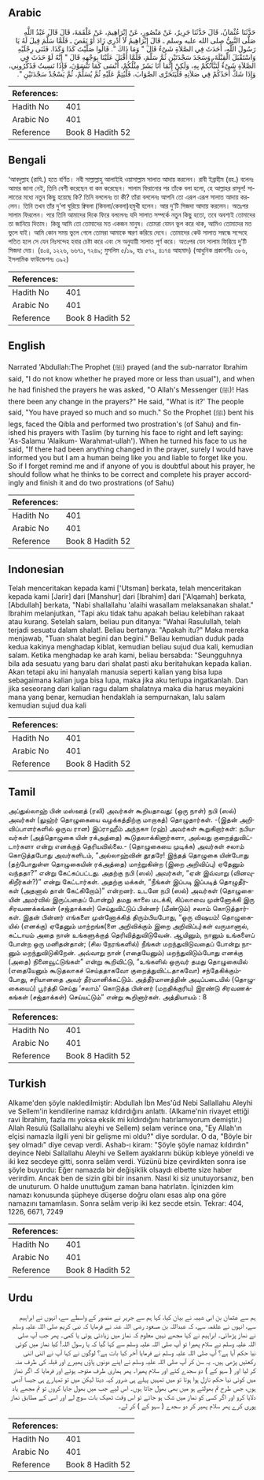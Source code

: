 ## Arabic


<div dir="rtl" lang="ar" style={{fontSize:'larger',backgroundColor:'#f8f9fa',padding:20}}>
حَدَّثَنَا عُثْمَانُ، قَالَ حَدَّثَنَا جَرِيرٌ، عَنْ مَنْصُورٍ، عَنْ إِبْرَاهِيمَ، عَنْ عَلْقَمَةَ، قَالَ قَالَ عَبْدُ اللَّهِ صَلَّى النَّبِيُّ صلى الله عليه وسلم ـ قَالَ إِبْرَاهِيمُ لاَ أَدْرِي زَادَ أَوْ نَقَصَ ـ فَلَمَّا سَلَّمَ قِيلَ لَهُ يَا رَسُولَ اللَّهِ، أَحَدَثَ فِي الصَّلاَةِ شَىْءٌ قَالَ ‏"‏ وَمَا ذَاكَ ‏"‏‏.‏ قَالُوا صَلَّيْتَ كَذَا وَكَذَا‏.‏ فَثَنَى رِجْلَيْهِ وَاسْتَقْبَلَ الْقِبْلَةَ، وَسَجَدَ سَجْدَتَيْنِ ثُمَّ سَلَّمَ، فَلَمَّا أَقْبَلَ عَلَيْنَا بِوَجْهِهِ قَالَ ‏"‏ إِنَّهُ لَوْ حَدَثَ فِي الصَّلاَةِ شَىْءٌ لَنَبَّأْتُكُمْ بِهِ، وَلَكِنْ إِنَّمَا أَنَا بَشَرٌ مِثْلُكُمْ، أَنْسَى كَمَا تَنْسَوْنَ، فَإِذَا نَسِيتُ فَذَكِّرُونِي، وَإِذَا شَكَّ أَحَدُكُمْ فِي صَلاَتِهِ فَلْيَتَحَرَّى الصَّوَابَ، فَلْيُتِمَّ عَلَيْهِ ثُمَّ يُسَلِّمْ، ثُمَّ يَسْجُدْ سَجْدَتَيْنِ ‏"‏‏.‏
</div>
<div style={{backgroundColor:'#f8f9fa',padding:20, marginBottom: 10}}><table> <thead> <tr> <th>References:</th> <th></th> </tr> </thead> <tbody><tr><td>Hadith No</td><td>401</td></tr><tr><td>Arabic No</td><td>401</td></tr><tr><td>Reference</td><td>Book 8 Hadith 52</td></tr></tbody></table></div>

## Bengali


<div dir="ltr" lang="bn" style={{fontSize:'larger',backgroundColor:'#f8f9fa',padding:20}}>
‘আবদুল্লাহ (রাযি.) হতে বর্ণিত। নবী সাল্লাল্লাহু আলাইহি ওয়াসাল্লাম সালাত আদায় করলেন। রাবী ইব্রাহীম (রহ.) বলেনঃ আমার জানা নেই, তিনি বেশী করেছেন বা কম করেছেন। সালাম ফিরানোর পর তাঁকে বলা হলো, হে আল্লাহর রাসূল! সালাতের মধ্যে নতুন কিছু হয়েছে কি? তিনি বললেনঃ তা কী? তাঁরা বললেনঃ আপনি তো এরূপ এরূপ সালাত আদায় করলেন। তিনি তখন তাঁর দু’পা ঘুরিয়ে ক্বিবলা (কিবলা/কেবলা)হমুখী হলেন। আর দু’টি সিজদা আদায় করলেন। অতঃপর সালাম ফিরলেন। পরে তিনি আমাদের দিকে ফিরে বললেনঃ যদি সালাত সম্পর্কে নতুন কিছু হতো, তবে অবশ্যই তোমাদের তা জানিয়ে দিতাম। কিন্তু আমি তো তোমাদের মত একজন মানুষ। তোমরা যেমন ভুল করে থাক, আমিও তোমাদের মত ভুলে যাই। আমি কোন সময় ভুলে গেলে তোমরা আমাকে স্মরণ করিয়ে দেবে। তোমাদের কেউ সালাত সম্বন্ধে সন্দেহে পতিত হলে সে যেন নিঃসন্দেহ হবার চেষ্টা করে এবং সে অনুযায়ী সালাত পূর্ণ করে। অতঃপর যেন সালাম ফিরিয়ে দু’টি সিজদা দেয়। (৪০৪, ১২২৬, ৬৬৭১, ৭২৪৯; মুসলিম ৫/১৯, হাঃ ৫৭২, ৪১৭৪ আহমাদ) (আধুনিক প্রকাশনীঃ ৩৮৬, ইসলামিক ফাউন্ডেশনঃ ৩৯২)
</div>
<div style={{backgroundColor:'#f8f9fa',padding:20, marginBottom: 10}}><table> <thead> <tr> <th>References:</th> <th></th> </tr> </thead> <tbody><tr><td>Hadith No</td><td>401</td></tr><tr><td>Arabic No</td><td>401</td></tr><tr><td>Reference</td><td>Book 8 Hadith 52</td></tr></tbody></table></div>

## English


<div dir="ltr" lang="en" style={{fontSize:'larger',backgroundColor:'#f8f9fa',padding:20}}>
Narrated 'Abdullah:The Prophet (ﷺ) prayed (and the sub-narrator Ibrahim said, "I do not know whether he prayed more or less than usual"), and when he had finished the prayers he was asked, "O Allah's Messenger (ﷺ)! Has there been any change in the prayers?" He said, "What is it?' The people said, "You have prayed so much and so much." So the Prophet (ﷺ) bent his legs, faced the Qibla and performed two prostration's (of Sahu) and finished his prayers with Taslim (by turning his face to right and left saying: 'As-Salamu 'Alaikum- Warahmat-ullah'). When he turned his face to us he said, "If there had been anything changed in the prayer, surely I would have informed you but I am a human being like you and liable to forget like you. So if I forget remind me and if anyone of you is doubtful about his prayer, he should follow what he thinks to be correct and complete his prayer accordingly and finish it and do two prostrations (of Sahu)
</div>
<div style={{backgroundColor:'#f8f9fa',padding:20, marginBottom: 10}}><table> <thead> <tr> <th>References:</th> <th></th> </tr> </thead> <tbody><tr><td>Hadith No</td><td>401</td></tr><tr><td>Arabic No</td><td>401</td></tr><tr><td>Reference</td><td>Book 8 Hadith 52</td></tr></tbody></table></div>

## Indonesian


<div dir="ltr" lang="id" style={{fontSize:'larger',backgroundColor:'#f8f9fa',padding:20}}>
Telah menceritakan kepada kami ['Utsman] berkata, telah menceritakan kepada kami [Jarir] dari [Manshur] dari [Ibrahim] dari ['Alqamah] berkata, [Abdullah] berkata, "Nabi shallallahu 'alaihi wasallam melaksanakan shalat." Ibrahim melanjutkan, "Tapi aku tidak tahu apakah beliau kelebihan rakaat atau kurang. Setelah salam, beliau pun ditanya: "Wahai Rasulullah, telah terjadi sesuatu dalam shalat!. Beliau bertanya: "Apakah itu?" Maka mereka menjawab, "Tuan shalat begini dan begini." Beliau kemudian duduk pada kedua kakinya menghadap kiblat, kemudian beliau sujud dua kali, kemudian salam. Ketika menghadap ke arah kami, beliau bersabda: "Seungguhnya bila ada sesuatu yang baru dari shalat pasti aku beritahukan kepada kalian. Akan tetapi aku ini hanyalah manusia seperti kalian yang bisa lupa sebagaimana kalian juga bisa lupa, maka jika aku terlupa ingatkanlah. Dan jika seseorang dari kalian ragu dalam shalatnya maka dia harus meyakini mana yang benar, kemudian hendaklah ia sempurnakan, lalu salam kemudian sujud dua kali
</div>
<div style={{backgroundColor:'#f8f9fa',padding:20, marginBottom: 10}}><table> <thead> <tr> <th>References:</th> <th></th> </tr> </thead> <tbody><tr><td>Hadith No</td><td>401</td></tr><tr><td>Arabic No</td><td>401</td></tr><tr><td>Reference</td><td>Book 8 Hadith 52</td></tr></tbody></table></div>

## Tamil


<div dir="ltr" lang="ta" style={{fontSize:'larger',backgroundColor:'#f8f9fa',padding:20}}>
அப்துல்லாஹ் பின் மஸ்ஊத் (ரலி) அவர்கள் கூறியதாவது: (ஒரு நாள்) நபி (ஸல்) அவர்கள் (லுஹ்ர் தொழுகையை வழக்கத்திற்கு மாறாகத்) தொழுதார்கள். -(இதன் அறிவிப்பாளர்களில் ஒருவ ரான) இப்ராஹீம் அந்நகஈ (ரஹ்) அவர்கள் கூறுகிறார்கள்: நபியவர்கள் (அத்தொழுகை யின் ரக்அத்தை) கூடுதலாக்கினார்களா, அல்லது குறைத்துவிட்டார்களா என்று எனக்குத் தெரியவில்லை.- (தொழுகையை முடிக்க) அவர்கள் சலாம் கொடுத்தபோது அவர்களிடம், “அல்லாஹ்வின் தூதரே! இந்தத் தொழுகை யின்போது (தற்போதுள்ள தொழுகையின் ரக்அத்தை) மாற்றுகின்ற (இறை அறிவிப்பு) ஏதேனும் வந்ததா?” என்று கேட்கப்பட்டது. அதற்கு நபி (ஸல்) அவர்கள், “ஏன் இவ்வாறு (வினவுகிறீர்கள்?)” என்று கேட்டார்கள். அதற்கு மக்கள், “நீங்கள் இப்படி இப்படித் தொழுதீர்கள் (அதனால் தான் கேட்கிறோம்)” என்றனர். உடனே நபி (ஸல்) அவர்கள் (தொழுகையின் அமர்வில் இருப்பதைப் போன்று) தமது காலை மடக்கி, கிப்லாவை முன்னோக்கி இரு சிரவணக்கங்கள் (சஜ்தாக்கள்) செய்துவிட்டுப் பின்னர் (மீண்டும்) சலாம் கொடுத்தார்கள். இதன் பின்னர் எங்களை முன்னோக்கித் திரும்பியபோது, “ஒரு விஷயம்! தொழுகையில் (எனக்கு) ஏதேனும் மாற்றங்க(ளை அறிவிக்கும் இறை அறிவிப்பு)கள் வருமானால், கட்டாயம் அதை நான் உங்களுக்குத் தெரிவித்துவிடுவேன். ஆயினும், நானும் உங்களைப் போன்ற ஒரு மனிதன்தான்; (சில நேரங்களில்) நீங்கள் மறந்துவிடுவதைப் போன்று நானும் மறந்துவிடுகிறேன். அவ்வாறு நான் (எதையேனும்) மறந்துவிடும்போது எனக்கு (அதை) நினைவூட்டுங்கள்” என்று கூறிவிட்டு, “உங்களில் ஒருவர் தமது தொழுகையில் (எதையேனும் கூடுதலாகச் செய்ததாகவோ குறைத்துவிட்டதாகவோ) சந்தேகிக்கும்போது, சரியானதை அவர் தீர்மானிக்கட்டும். அத்தீர்மானத்தின் அடிப்படையில் (தொழுகையைப்) பூர்த்தி செய்து ‘சலாம்’ கொடுத்த பின்னர் (மறதிக்குரிய) இரண்டு சிரவணக்கங்கள் (சஜ்தாக்கள்) செய்யட்டும்” என்று கூறினார்கள். அத்தியாயம் : 8
</div>
<div style={{backgroundColor:'#f8f9fa',padding:20, marginBottom: 10}}><table> <thead> <tr> <th>References:</th> <th></th> </tr> </thead> <tbody><tr><td>Hadith No</td><td>401</td></tr><tr><td>Arabic No</td><td>401</td></tr><tr><td>Reference</td><td>Book 8 Hadith 52</td></tr></tbody></table></div>

## Turkish


<div dir="ltr" lang="tr" style={{fontSize:'larger',backgroundColor:'#f8f9fa',padding:20}}>
Alkame'den şöyle nakledilmiştir: Abdullah İbn Mes'ûd Nebi Sallallahu Aleyhi ve Sellem'in kendilerine namaz kıldırdığını anlattı. (Alkame'nin rivayet ettiği ravi İbrahim, fazla mı yoksa eksik mi kıldırdığını hatırlamıyorum demiştir.) Allah Resulü (Sallallahu aleyhi ve Sellem) selam verince ona, "Ey Allah'ın elçisi namazla ilgili yeni bir gelişme mi oldu?" diye sordular. O da, "Böyle bir şey olmadı" diye cevap verdi. Ashab-ı kiram: "Şöyle şöyle namaz kıldırdın" deyince Nebi Sallallahu Aleyhi ve Sellem ayaklarını büküp kıbleye yöneldi ve iki kez secdeye gitti, sonra selâm verdi. Yüzünü bize çevirdikten sonra ise şöyle buyurdu: Eğer namazda bir değişiklik olsaydı elbette size haber verirdim. Ancak ben de sizin gibi bir insanım. Nasıl ki siz unutuyorsanız, ben de unuturum. O halde unuttuğum zaman bana hatırlatın. İçinizden kim namazı konusunda şüpheye düşerse doğru olanı esas alıp ona göre namazını tamamlasın. Sonra selâm verip iki kez secde etsin. Tekrar: 404, 1226, 6671, 7249
</div>
<div style={{backgroundColor:'#f8f9fa',padding:20, marginBottom: 10}}><table> <thead> <tr> <th>References:</th> <th></th> </tr> </thead> <tbody><tr><td>Hadith No</td><td>401</td></tr><tr><td>Arabic No</td><td>401</td></tr><tr><td>Reference</td><td>Book 8 Hadith 52</td></tr></tbody></table></div>

## Urdu


<div dir="rtl" lang="ur" style={{fontSize:'larger',backgroundColor:'#f8f9fa',padding:20}}>
ہم سے عثمان بن ابی شیبہ نے بیان کیا، کہا ہم سے جریر نے منصور کے واسطے سے، انہوں نے ابراہیم سے، انہوں نے علقمہ سے، کہ عبداللہ بن مسعود رضی اللہ عنہ نے فرمایا کہ نبی کریم صلی اللہ علیہ وسلم نے نماز پڑھائی۔ ابراہیم نے کہا مجھے نہیں معلوم کہ نماز میں زیادتی ہوئی یا کمی۔ پھر جب آپ صلی اللہ علیہ وسلم نے سلام پھیرا تو آپ صلی اللہ علیہ وسلم سے کہا گیا کہ یا رسول اللہ! کیا نماز میں کوئی نیا حکم آیا ہے؟ آپ صلی اللہ علیہ وسلم نے فرمایا آخر کیا بات ہے؟ لوگوں نے کہا آپ نے اتنی اتنی رکعتیں پڑھی ہیں۔ یہ سن کر آپ صلی اللہ علیہ وسلم نے اپنے دونوں پاؤں پھیرے اور قبلہ کی طرف منہ کر لیا اور ( سہو کے ) دو سجدے کئے اور سلام پھیرا۔ پھر ہماری طرف متوجہ ہوئے اور فرمایا کہ اگر نماز میں کوئی نیا حکم نازل ہوا ہوتا تو میں تمہیں پہلے ہی ضرور کہہ دیتا لیکن میں تو تمہارے ہی جیسا آدمی ہوں، جس طرح تم بھولتے ہو میں بھی بھول جاتا ہوں۔ اس لیے جب میں بھول جایا کروں تو تم مجھے یاد دلایا کرو اور اگر کسی کو نماز میں شک ہو جائے تو اس وقت ٹھیک بات سوچ لے اور اسی کے مطابق نماز پوری کرے پھر سلام پھیر کر دو سجدے ( سہو کے ) کر لے۔
</div>
<div style={{backgroundColor:'#f8f9fa',padding:20, marginBottom: 10}}><table> <thead> <tr> <th>References:</th> <th></th> </tr> </thead> <tbody><tr><td>Hadith No</td><td>401</td></tr><tr><td>Arabic No</td><td>401</td></tr><tr><td>Reference</td><td>Book 8 Hadith 52</td></tr></tbody></table></div>